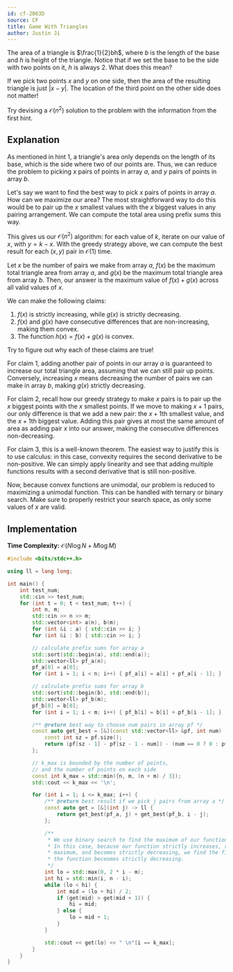 ```yaml
---
id: cf-2063D
source: CF
title: Game With Triangles
author: Justin Ji
---
```


<Spoiler title="Hint 1">

The area of a triangle is $\frac{1}{2}bh$, where $b$ is the length of the base
and $h$ is height of the triangle. Notice that if we set the base to be the side
with two points on it, $h$ is always $2$. What does this mean?

</Spoiler>

<Spoiler title="Answer to Hint 1">

If we pick two points $x$ and $y$ on one side, then the area of the resulting
triangle is just $|x - y|$. The location of the third point on the other side
does not matter!

</Spoiler>

<Spoiler title="Hint 2">

Try devising a $\mathcal{O}(n^2)$ solution to the problem with the
information from the first hint.

</Spoiler>

<Spoiler title="Solution">

## Explanation

As mentioned in hint 1, a triangle's area only depends on the length of
its base, which is the side where two of our points are. Thus, we can
reduce the problem to picking $x$ pairs of points in array $a$, and
$y$ pairs of points in array $b$.

Let's say we want to find the best way to pick $x$ pairs of points in array $a$.
How can we maximize our area? The most straightforward way to do this would be
to pair up the $x$ smallest values with the $x$ biggest values in any pairing
arrangement. We can compute the total area using prefix sums this way.

This gives us our $\mathcal{O}(n^2)$ algorithm: for each value of $k$, iterate
on our value of $x$, with $y = k - x$. With the greedy strategy above, we can
compute the best result for each $(x, y)$ pair in $\mathcal{O}(1)$ time.

Let $x$ be the number of pairs we make from array $a$, $f(x)$ be the maximum total
triangle area from array $a$, and $g(x)$ be the maximum total triangle area from
array $b$. Then, our answer is the maximum value of $f(x) + g(x)$ across
all valid values of $x$.

We can make the following claims:
1. $f(x)$ is strictly increasing, while $g(x)$ is strictly decreasing.
2. $f(x)$ and $g(x)$ have consecutive differences that are non-increasing, making them convex.
3. The function $h(x) = f(x) + g(x)$ is convex.

Try to figure out why each of these claims are true!

<Spoiler title="Explanation">

For claim 1, adding another pair of points in our array $a$ is guaranteed to
increase our total triangle area, assuming that we can still pair up points.
Conversely, increasing $x$ means decreasing the number of pairs we can make
in array $b$, making $g(x)$ strictly decreasing.

For claim 2, recall how our greedy strategy to make $x$ pairs is to
pair up the $x$ biggest points with the $x$ smallest points. If we move
to making $x+1$ pairs, our only difference is that we add a new pair:
the $x+1$th smallest value, and the $x+1$th biggest value. Adding this pair
gives at most the same amount of area as adding pair $x$ into our answer, making
the consecutive differences non-decreasing.

For claim 3, this is a well-known theorem. The easiest way to justify this is to
use calculus: in this case, convexity requires the second derivative to
be non-positive. We can simply apply linearity and see that adding multiple
functions results with a second derivative that is still non-positive.

</Spoiler>

Now, because convex functions are unimodal,
our problem is reduced to maximizing a unimodal function. This can be
handled with ternary or binary search. Make sure to properly restrict your search space,
as only some values of $x$ are valid.

## Implementation

**Time Complexity:** $\mathcal{O}(N\log{N} + M\log{M})$

<LanguageSection>
<CPPSection>

```cpp
#include <bits/stdc++.h>

using ll = long long;

int main() {
	int test_num;
	std::cin >> test_num;
	for (int t = 0; t < test_num; t++) {
		int n, m;
		std::cin >> n >> m;
		std::vector<int> a(n), b(m);
		for (int &i : a) { std::cin >> i; }
		for (int &i : b) { std::cin >> i; }

		// calculate prefix sums for array a
		std::sort(std::begin(a), std::end(a));
		std::vector<ll> pf_a(n);
		pf_a[0] = a[0];
		for (int i = 1; i < n; i++) { pf_a[i] = a[i] + pf_a[i - 1]; }

		// calculate prefix sums for array b
		std::sort(std::begin(b), std::end(b));
		std::vector<ll> pf_b(m);
		pf_b[0] = b[0];
		for (int i = 1; i < m; i++) { pf_b[i] = b[i] + pf_b[i - 1]; }

		/** @return best way to choose num pairs in array pf */
		const auto get_best = [&](const std::vector<ll> &pf, int num) -> ll {
			const int sz = pf.size();
			return (pf[sz - 1] - pf[sz - 1 - num]) - (num == 0 ? 0 : pf[num - 1]);
		};

		// k_max is bounded by the number of points,
		// and the number of points on each side
		const int k_max = std::min({n, m, (n + m) / 3});
		std::cout << k_max << '\n';

		for (int i = 1; i <= k_max; i++) {
			/** @return best result if we pick j pairs from array a */
			const auto get = [&](int j) -> ll {
				return get_best(pf_a, j) + get_best(pf_b, i - j);
			};

			/**
			 * We use binary search to find the maximum of our function. (See module)
			 * In this case, because our function strictly increases, reaches its
			 * maximum, and becomes strictly decreasing, we find the first point where
			 * the function beceomes strictly decreasing.
			 */
			int lo = std::max(0, 2 * i - m);
			int hi = std::min(i, n - i);
			while (lo < hi) {
				int mid = (lo + hi) / 2;
				if (get(mid) > get(mid + 1)) {
					hi = mid;
				} else {
					lo = mid + 1;
				}
			}

			std::cout << get(lo) << " \n"[i == k_max];
		}
	}
}
```

</CPPSection>
</LanguageSection>

</Spoiler>
